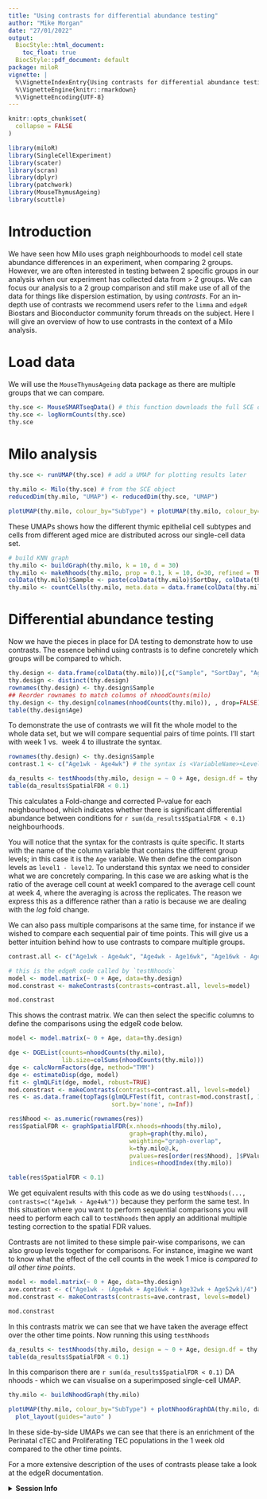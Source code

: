 ```yaml
---
title: "Using contrasts for differential abundance testing"
author: "Mike Morgan"
date: "27/01/2022"
output:
  BiocStyle::html_document:
    toc_float: true
  BiocStyle::pdf_document: default
package: miloR
vignette: |
  %\VignetteIndexEntry{Using contrasts for differential abundance testing}
  %\VignetteEngine{knitr::rmarkdown}
  %\VignetteEncoding{UTF-8}
---
```


```r
knitr::opts_chunk$set(
  collapse = FALSE
)
```


```r
library(miloR)
library(SingleCellExperiment)
library(scater)
library(scran)
library(dplyr)
library(patchwork)
library(MouseThymusAgeing)
library(scuttle)
```


# Introduction

We have seen how Milo uses graph neighbourhoods to model cell state abundance differences in an experiment, when comparing 2 groups. However, we are often interested in 
testing between 2 specific groups in our analysis when our experiment has collected data from $\gt$  2 groups. We can focus our analysis to a 2 group comparison and 
still make use of all of the data for things like dispersion estimation, by using _contrasts_. For an in-depth use of contrasts we recommend users refer to the `limma` 
and `edgeR` Biostars and Bioconductor community forum threads on the subject. Here I will give an overview of how to use contrasts in the context of a Milo analysis.

# Load data

We will use the `MouseThymusAgeing` data package as there are multiple groups that we can compare.

```r
thy.sce <- MouseSMARTseqData() # this function downloads the full SCE object
thy.sce <- logNormCounts(thy.sce)
thy.sce
```

# Milo analysis

```r
thy.sce <- runUMAP(thy.sce) # add a UMAP for plotting results later

thy.milo <- Milo(thy.sce) # from the SCE object
reducedDim(thy.milo, "UMAP") <- reducedDim(thy.sce, "UMAP")

plotUMAP(thy.milo, colour_by="SubType") + plotUMAP(thy.milo, colour_by="Age")
```

These UMAPs shows how the different thymic epithelial cell subtypes and cells from different aged mice are distributed across our single-cell data set.

```r
# build KNN graph
thy.milo <- buildGraph(thy.milo, k = 10, d = 30)
thy.milo <- makeNhoods(thy.milo, prop = 0.1, k = 10, d=30, refined = TRUE, refinement_scheme="graph") # make nhoods using graph-only as this is faster
colData(thy.milo)$Sample <- paste(colData(thy.milo)$SortDay, colData(thy.milo)$Age, sep="_")
thy.milo <- countCells(thy.milo, meta.data = data.frame(colData(thy.milo)), samples="Sample") # make the nhood X sample counts matrix
``` 

# Differential abundance testing

Now we have the pieces in place for DA testing to demonstrate how to use contrasts. The essence behind using contrasts is to define concretely which groups will be 
compared to which.

```r
thy.design <- data.frame(colData(thy.milo))[,c("Sample", "SortDay", "Age")]
thy.design <- distinct(thy.design)
rownames(thy.design) <- thy.design$Sample
## Reorder rownames to match columns of nhoodCounts(milo)
thy.design <- thy.design[colnames(nhoodCounts(thy.milo)), , drop=FALSE]
table(thy.design$Age)
```

To demonstrate the use of contrasts we will fit the whole model to the whole data set, but we will compare sequential pairs of time points. I'll start with week 1 vs. 
week 4 to illustrate the syntax.

```r
rownames(thy.design) <- thy.design$Sample
contrast.1 <- c("Age1wk - Age4wk") # the syntax is <VariableName><Level>

da_results <- testNhoods(thy.milo, design = ~ 0 + Age, design.df = thy.design, model.contrasts = contrast.1, fdr.weighting="graph-overlap")
table(da_results$SpatialFDR < 0.1)
```

This calculates a Fold-change and corrected P-value for each neighbourhood, which indicates whether there is significant differential abundance between conditions for 
`r sum(da_results$SpatialFDR < 0.1)` neighbourhoods.

You will notice that the syntax for the contrasts is quite specific. It starts with the name of the column variable that contains the different group levels; in this case 
it is the `Age` variable. We then define the comparison levels as `level1 - level2`. To understand this syntax we need to consider what we are concretely comparing. In this 
case we are asking what is the ratio of the average cell count at week1 compared to the average cell count at week 4, where the averaging is across the replicates. The 
reason we express this as a difference rather than a ratio is because we are dealing with the _log_ fold change.

We can also pass multiple comparisons at the same time, for instance if we wished to compare each sequential pair of time points. This will give us a better intuition behind 
how to use contrasts to compare multiple groups.

```r
contrast.all <- c("Age1wk - Age4wk", "Age4wk - Age16wk", "Age16wk - Age32wk", "Age32wk - Age52wk")

# this is the edgeR code called by `testNhoods`
model <- model.matrix(~ 0 + Age, data=thy.design)
mod.constrast <- makeContrasts(contrasts=contrast.all, levels=model)

mod.constrast
```

This shows the contrast matrix. We can then select the specific columns to define the comparisons using the edgeR code below.

```r
model <- model.matrix(~ 0 + Age, data=thy.design)

dge <- DGEList(counts=nhoodCounts(thy.milo),
               lib.size=colSums(nhoodCounts(thy.milo)))
dge <- calcNormFactors(dge, method="TMM")
dge <- estimateDisp(dge, model)
fit <- glmQLFit(dge, model, robust=TRUE)
mod.constrast <- makeContrasts(contrasts=contrast.all, levels=model)
res <- as.data.frame(topTags(glmQLFTest(fit, contrast=mod.constrast[, 1]), # compare wk1 vs. wk4
                             sort.by='none', n=Inf))

res$Nhood <- as.numeric(rownames(res))
res$SpatialFDR <- graphSpatialFDR(x.nhoods=nhoods(thy.milo),
                                  graph=graph(thy.milo),
                                  weighting="graph-overlap",
                                  k=thy.milo@.k,
                                  pvalues=res[order(res$Nhood), ]$PValue,
                                  indices=nhoodIndex(thy.milo))

table(res$SpatialFDR < 0.1)
```

We get equivalent results with this code as we do using `testNhoods(..., contrasts=c("Age1wk - Age4wk"))` because they perform the same test. In this situation where you want to perform 
sequential comparisons you will need to perform each call to `testNhoods` then apply an additional multiple testing correction to the spatial FDR values.

Contrasts are not limited to these simple pair-wise comparisons, we can also group levels together for comparisons. For instance, imagine we want to know what the effect of the cell counts 
in the week 1 mice is _compared to all other time points_.

```r
model <- model.matrix(~ 0 + Age, data=thy.design)
ave.contrast <- c("Age1wk - (Age4wk + Age16wk + Age32wk + Age52wk)/4")
mod.constrast <- makeContrasts(contrasts=ave.contrast, levels=model)

mod.constrast
```

In this contrasts matrix we can see that we have taken the average effect over the other time points. Now running this using `testNhoods`

```r
da_results <- testNhoods(thy.milo, design = ~ 0 + Age, design.df = thy.design, model.contrasts = ave.contrast, fdr.weighting="graph-overlap")
table(da_results$SpatialFDR < 0.1)
```

In this comparison there are `r sum(da_results$SpatialFDR < 0.1)` DA nhoods - which we can visualise on a superimposed single-cell UMAP.

```r
thy.milo <- buildNhoodGraph(thy.milo)

plotUMAP(thy.milo, colour_by="SubType") + plotNhoodGraphDA(thy.milo, da_results, alpha=0.1) +
  plot_layout(guides="auto" )
```

In these side-by-side UMAPs we can see that there is an enrichment of the Perinatal cTEC and Proliferating TEC populations in the 1 week old compared to the other 
time points.

For a more extensive description of the uses of contrasts please take a look at the edgeR documentation.


<details>
  <summary>**Session Info**</summary>
  
```r
sessionInfo()
```

</details>













